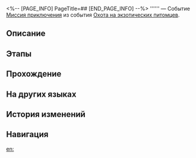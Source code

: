 <%-- [PAGE_INFO]
PageTitle=##
[END_PAGE_INFO] --%>
{{Дополнить|Диалоги.}}
{{Миссия Инфобокс
|id              = 8016209
|Название        = 
|Изображение     = Миссия .png
|Тип             = Миссия приключения
|Событие         = Охота на экзотических питомцев
|Глава           = Охота на экзотических питомцев
|Условия         = Завершена [[Миссия приключения]] «[[Охота на экзотических питомцев: Забота]]»
|Персонажи       = Первопроходец
|СтартЛокация    = [[Космическая станция «Герта»]] — [[Изолированная зона]]
|Мир             = Космическая станция «Герта»
|Предыдущая      = Охота на экзотических питомцев: Забота
|Следующая       = 
|Награды         = 
}}
'''''' — Событие [[Миссия приключения]] из события [[Охота на экзотических питомцев]].

==Описание==
{{Описание|<!--официальное описание из Перекрёстка судеб-->}}

==Этапы==


==Прохождение==
{{Дополнить}}

{{Диалог Конец}}

==На других языках==
{{На других языках
|en   = 
|zhs  = 
|zht  = 
|ja   = 
|ko   = 
|es   = 
|fr   = 
|ru   = 
|th   = 
|vi   = 
|de   = 
|id   = 
|pt   = 
}}

==История изменений==
{{История изменений|3.5}}

==Навигация==
{{Миссия приключения Навбокс|Глава }}

[[en:]]

